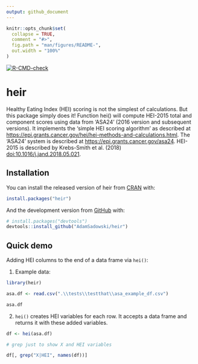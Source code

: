 ```yaml
---
output: github_document
---
```


<!-- README.md is generated from README.Rmd. Please edit that file -->

```r
knitr::opts_chunk$set(
  collapse = TRUE,
  comment = "#>",
  fig.path = "man/figures/README-",
  out.width = "100%"
)
```

<!-- badges: start -->
  [![R-CMD-check](https://github.com/AdamSadowski/heir/workflows/R-CMD-check/badge.svg)](https://github.com/AdamSadowski/heir/actions)
  <!-- badges: end -->

# heir

Healthy Eating Index (HEI) scoring is not the simplest of calculations. But this package simply does it! Function hei() will compute HEI-2015 total and component scores using data from 'ASA24' (2016 version and subsequent versions). It implements the 'simple HEI scoring algorithm' as described at <https://epi.grants.cancer.gov/hei/hei-methods-and-calculations.html>. The 'ASA24' system is described at <https://epi.grants.cancer.gov/asa24>. HEI-2015 is described by Krebs-Smith et al. (2018) <doi:10.1016/j.jand.2018.05.021>. 

## Installation

You can install the released version of heir from [CRAN](https://CRAN.R-project.org) with:

``` r
install.packages("heir")
```

And the development version from [GitHub](https://github.com/) with:

``` r
# install.packages("devtools")
devtools::install_github("AdamSadowski/heir")
```

## Quick demo

Adding HEI columns to the end of a data frame via `hei()`:

1) Example data:

```r
library(heir)

asa.df <- read.csv(".\\tests\\testthat\\asa_example_df.csv")

asa.df
```

2) `hei()` creates HEI variables for each row. It accepts a data frame and returns it with these added variables. 

```r
df <- hei(asa.df)

# grep just to show X and HEI variables

df[, grep("X|HEI", names(df))]

```
